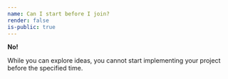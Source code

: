 ```yaml
---
name: Can I start before I join?
render: false
is-public: true
---
```


**No!**

While you can explore ideas, you cannot start implementing your project before the specified time.

